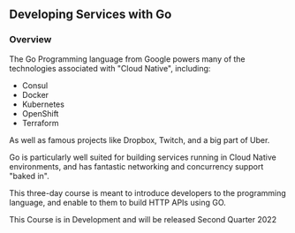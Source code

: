 ## Developing Services with Go
### Overview

The Go Programming language from Google powers many of the technologies associated with "Cloud Native", including:

- Consul
- Docker
- Kubernetes
- OpenShift
- Terraform

As well as famous projects like Dropbox, Twitch, and a big part of Uber.

Go is particularly well suited for building services running in Cloud Native environments, and has fantastic networking and concurrency support "baked in".

This three-day course is meant to introduce developers to the programming language, and enable to them to build HTTP APIs using GO.

<Callout>
  This Course is in Development and will be released Second Quarter 2022
</Callout>
